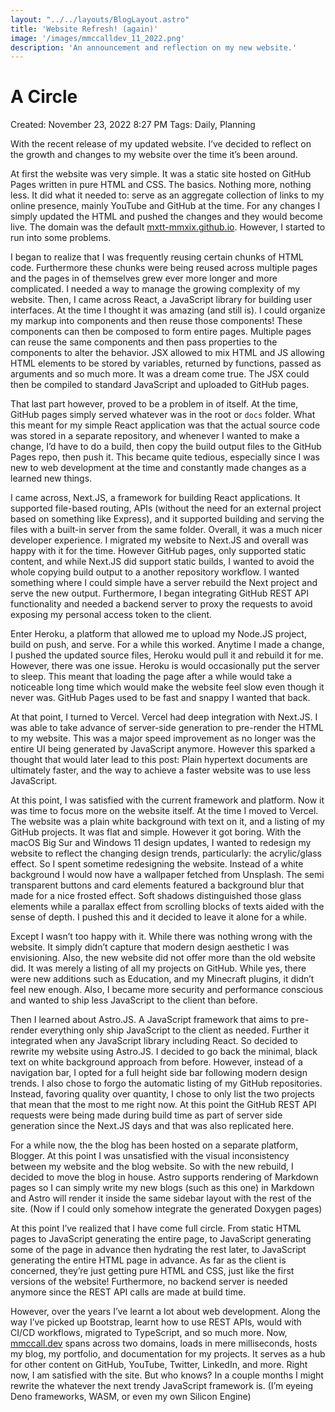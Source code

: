 ```yaml
---
layout: "../../layouts/BlogLayout.astro"
title: 'Website Refresh! (again)'
image: '/images/mmccalldev_11_2022.png'
description: 'An announcement and reflection on my new website.'
---
```


# A Circle

Created: November 23, 2022 8:27 PM
Tags: Daily, Planning

With the recent release of my updated website. I’ve decided to reflect on the growth and changes to my website over the time it’s been around.

At first the website was very simple. It was a static site hosted on GitHub Pages written in pure HTML and CSS. The basics. Nothing more, nothing less. It did what it needed to: serve as an aggregate collection of links to my online presence, mainly YouTube and GitHub at the time. For any changes I simply updated the HTML and pushed the changes and they would become live. The domain was the default [mxtt-mmxix.github.io](https://matthew-mccall.github.io). However, I started to run into some problems.

I began to realize that I was frequently reusing certain chunks of HTML code. Furthermore these chunks were being reused across multiple pages and the pages in of themselves grew ever more longer and more complicated. I needed a way to manage the growing complexity of my website. Then, I came across React, a JavaScript library for building user interfaces. At the time I thought it was amazing (and still is). I could organize my markup into components and then reuse those components! These components can then be composed to form entire pages. Multiple pages can reuse the same components and then pass properties to the components to alter the behavior. JSX allowed to mix HTML and JS allowing HTML elements to be stored by variables, returned by functions, passed as arguments and so much more. It was a dream come true. The JSX could then be compiled to standard JavaScript and uploaded to GitHub pages.

That last part however, proved to be a problem in of itself. At the time, GitHub pages simply served whatever was in the root or `docs` folder. What this meant for my simple React application was that the actual source code was stored in a separate repository, and whenever I wanted to make a change, I’d have to do a build, then copy the build output files to the GitHub Pages repo, then push it. This became quite tedious, especially since I was new to web development at the time and constantly made changes as a learned new things.

I came across, Next.JS, a framework for building React applications. It supported file-based routing, APIs (without the need for an external project based on something like Express), and it supported building and serving the files with a built-in server from the same folder. Overall, it was a much nicer developer experience. I migrated my website to Next.JS and overall was happy with it for the time. However GitHub pages, only supported static content, and while Next.JS did support static builds, I wanted to avoid the whole copying build output to a another repository workflow. I wanted something where I could simple have a server rebuild the Next project and serve the new output. Furthermore, I began integrating GitHub REST API functionality and needed a backend server to proxy the requests to avoid exposing my personal access token to the client.

Enter Heroku, a platform that allowed me to upload my Node.JS project, build on push, and serve. For a while this worked. Anytime I made a change, I pushed the updated source files, Heroku would pull it and rebuild it for me. However, there was one issue. Heroku is would occasionally put the server to sleep. This meant that loading the page after a while would take a noticeable long time which would make the website feel slow even though it never was. GitHub Pages used to be fast and snappy I wanted that back. 

At that point, I turned to Vercel. Vercel had deep integration with Next.JS. I was able to take advance of server-side generation to pre-render the HTML to my website. This was a major speed improvement as no longer was the entire UI being generated by JavaScript anymore. However this sparked a thought that would later lead to this post: Plain hypertext documents are ultimately faster, and the way to achieve a faster website was to use less JavaScript.

At this point, I was satisfied with the current framework and platform. Now it was time to focus more on the website itself. At the time I moved to Vercel. The website was a plain white background with text on it, and a listing of my GitHub projects. It was flat and simple. However it got boring. With the  macOS Big Sur and Windows 11 design updates, I wanted to redesign my website to reflect the changing design trends, particularly: the acrylic/glass effect. So I spent sometime redesigning the website. Instead of a white background I would now have a wallpaper fetched from Unsplash. The semi transparent buttons and card elements featured a background blur that made for a nice frosted effect. Soft shadows distinguished those glass elements while a parallax effect from scrolling blocks of texts aided with the sense of depth. I pushed this and it decided to leave it alone for a while.

Except I wasn’t too happy with it. While there was nothing wrong with the website. It simply didn’t capture that modern design aesthetic I was envisioning. Also, the new website did not offer more than the old website did. It was merely a listing of all my projects on GitHub. While yes, there were new additions such as Education, and my Minecraft plugins, it didn’t feel new enough. Also, I became more security and performance conscious and wanted to ship less JavaScript to the client than before. 

Then I learned about Astro.JS. A JavaScript framework that aims to pre-render everything only ship JavaScript to the client as needed. Further it integrated when any JavaScript library including React. So decided to rewrite my website using Astro.JS. I decided to go back the minimal, black text on white background approach from before. However, instead of a navigation bar, I opted for a full height side bar following modern design trends. I also chose to forgo the automatic listing of my GitHub repositories. Instead, favoring quality over quantity, I chose to only list the two projects that mean that the most to me right now. At this point the GitHub REST API requests were being made during build time as part of server side generation since the Next.JS days and that was also replicated here. 

For a while now, the the blog has been hosted on a separate platform, Blogger. At this point I was unsatisfied with the visual inconsistency between my website and the blog website. So with the new rebuild, I decided to move the blog in house. Astro supports rendering of Markdown pages so I can simply write my new blogs (such as this one) in Markdown and Astro will render it inside the same  sidebar layout with the rest of the site. (Now if I could only somehow integrate the generated Doxygen pages)

At this point I’ve realized that I have come full circle. From static HTML pages to JavaScript generating the entire page, to JavaScript generating some of the page in advance then hydrating the rest later, to JavaScript generating the entire HTML page in advance. As far as the client is concerned, they’re just getting pure HTML and CSS, just like the first versions of the website! Furthermore, no backend server is needed anymore since the REST API calls are made at build time. 

However, over the years I’ve learnt a lot about web development. Along the way I’ve picked up Bootstrap, learnt how to use REST APIs, would with CI/CD workflows, migrated to TypeScript, and so much more. Now, [mmccall.dev](https://mmccall.dev) spans across two domains, loads in mere milliseconds, hosts my blog, my portfolio, and documentation for my projects. It serves as a hub for other content on GitHub, YouTube, Twitter, LinkedIn, and more. Right now, I am satisfied with the site. But who knows? In a couple months I might rewrite the whatever the next trendy JavaScript framework is. (I’m eyeing Deno frameworks, WASM, or even my own Silicon Engine)